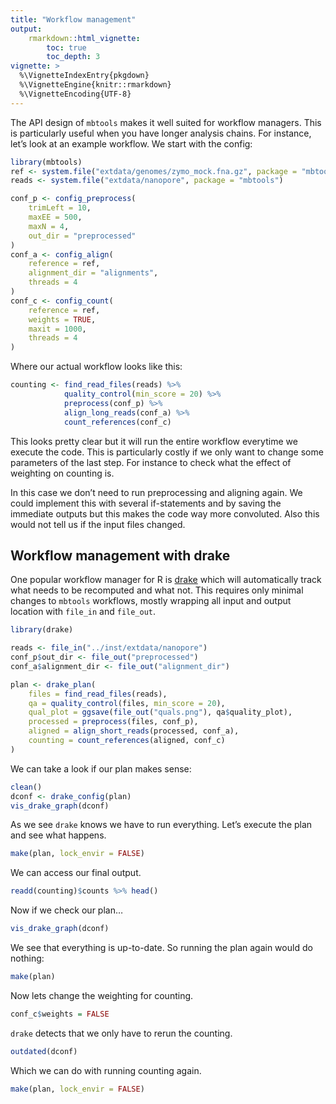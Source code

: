 ```yaml
---
title: "Workflow management"
output:
    rmarkdown::html_vignette:
        toc: true
        toc_depth: 3
vignette: >
  %\VignetteIndexEntry{pkgdown}
  %\VignetteEngine{knitr::rmarkdown}
  %\VignetteEncoding{UTF-8}
---
```


The API design of `mbtools` makes it well suited for workflow managers. This
is particularly useful when you have longer analysis chains. For instance, let's
look at an example workflow. We start with the config:

```r
library(mbtools)
ref <- system.file("extdata/genomes/zymo_mock.fna.gz", package = "mbtools")
reads <- system.file("extdata/nanopore", package = "mbtools")

conf_p <- config_preprocess(
    trimLeft = 10,
    maxEE = 500,
    maxN = 4,
    out_dir = "preprocessed"
)
conf_a <- config_align(
    reference = ref,
    alignment_dir = "alignments",
    threads = 4
)
conf_c <- config_count(
    reference = ref,
    weights = TRUE,
    maxit = 1000,
    threads = 4
)

```

Where our actual workflow looks like this:

```r
counting <- find_read_files(reads) %>%
            quality_control(min_score = 20) %>%
            preprocess(conf_p) %>%
            align_long_reads(conf_a) %>%
            count_references(conf_c)
```

This looks pretty clear but it will run the entire workflow everytime we execute
the code. This is particularly costly if we only want to change some parameters
of the last step. For instance to check what the effect of weighting on counting is.

In this case we don't need to run preprocessing and aligning again. We could implement
this with several if-statements and by saving the immediate outputs but this makes
the code way more convoluted. Also this would not tell us if the input files changed.

## Workflow management with drake

One popular workflow manager for R is [drake](https://ropensci.github.io/drake/) which
will automatically track what needs to be recomputed and what not. This requires
only minimal changes to `mbtools` workflows, mostly wrapping all input and
output location with `file_in` and `file_out`.

```r
library(drake)

reads <- file_in("../inst/extdata/nanopore")
conf_p$out_dir <- file_out("preprocessed")
conf_a$alignment_dir <- file_out("alignment_dir")

plan <- drake_plan(
    files = find_read_files(reads),
    qa = quality_control(files, min_score = 20),
    qual_plot = ggsave(file_out("quals.png"), qa$quality_plot),
    processed = preprocess(files, conf_p),
    aligned = align_short_reads(processed, conf_a),
    counting = count_references(aligned, conf_c)
)
```

We can take a look if our plan makes sense:

```r
clean()
dconf <- drake_config(plan)
vis_drake_graph(dconf)
```

As we see `drake` knows we have to run everything. Let's execute the plan and see what
happens.

```r
make(plan, lock_envir = FALSE)
```

We can access our final output.

```r
readd(counting)$counts %>% head()
```

Now if we check our plan...

```r
vis_drake_graph(dconf)
```

We see that everything is up-to-date. So running the plan again would do nothing:

```r
make(plan)
```

Now lets change the weighting for counting.

```r
conf_c$weights = FALSE
```

`drake` detects that we only have to rerun the counting.

```r
outdated(dconf)
```

Which we can do with running counting again.

```r
make(plan, lock_envir = FALSE)
```
